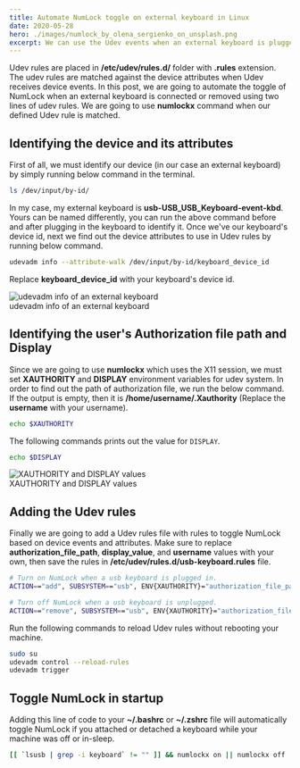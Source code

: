 ```yaml
---
title: Automate NumLock toggle on external keyboard in Linux
date: 2020-05-28
hero: ./images/numlock_by_olena_sergienko_on_unsplash.png
excerpt: We can use the Udev events when an external keyboard is plugged-in or unplugged to toggle the NumLock automatically.
---
```


Udev rules are placed in **/etc/udev/rules.d/** folder with **.rules** extension. The udev rules are matched against the device attributes when Udev receives device events. In this post, we are going to automate the toggle of NumLock when an external keyboard is connected or removed using two lines of udev rules. We are going to use **numlockx** command when our defined Udev rule is matched.

## Identifying the device and its attributes

First of all, we must identify our device (in our case an external keyboard) by simply running below command in the terminal.

```sh
ls /dev/input/by-id/
```

In my case, my external keyboard is **usb-USB_USB_Keyboard-event-kbd**. Yours can be named differently, you can run the above command before and after plugging in the keyboard to identify it. Once we've our keyboard's device id, next we find out the device attributes to use in Udev rules by running below command.

```sh
udevadm info --attribute-walk /dev/input/by-id/keyboard_device_id
```

Replace **keyboard_device_id** with your keyboard's device id.

<div class="Image__Medium">
  <img src="./images/udevadm_fino_output.png" alt="udevadm info of an external keyboard" />
  <figcaption>udevadm info of an external keyboard</figcaption>
</div>

## Identifying the user's Authorization file path and Display

Since we are going to use **numlockx** which uses the X11 session, we must set **XAUTHORITY** and **DISPLAY** environment variables for udev system. In order to find out the path of authorization file, we run the below command. If the output is empty, then it is **/home/username/.Xauthority** (Replace the **username** with your username).

```sh
echo $XAUTHORITY
```

The following commands prints out the value for `DISPLAY`.

```sh
echo $DISPLAY
```

<div class="Image__Medium">
  <img src="./images/XAUTHORITY_DISPLAY_output.png" alt="XAUTHORITY and DISPLAY values" />
  <figcaption>XAUTHORITY and DISPLAY values</figcaption>
</div>

## Adding the Udev rules

Finally we are going to add a Udev rules file with rules to toggle NumLock based on device events and attributes. Make sure to replace **authorization_file_path**, **display_value**, and **username** values with your own, then save the rules in **/etc/udev/rules.d/usb-keyboard.rules** file.

```sh
# Turn on NumLock when a usb keyboard is plugged in.
ACTION=="add", SUBSYSTEM=="usb", ENV{XAUTHORITY}="authorization_file_path", ENV{DISPLAY}="display_value", ATTRS{product}=="USB Keyboard", RUN+="/usr/bin/su username -c '[ -f $XAUTHORITY ] && /usr/bin/numlockx on'"

# Turn off NumLock when a usb keyboard is unplugged.
ACTION=="remove", SUBSYSTEM=="usb", ENV{XAUTHORITY}="authorization_file_path", ENV{DISPLAY}="display_value", ATTRS{product}=="USB Keyboard", RUN+="/usr/bin/su username -c '[ -f $XAUTHORITY ] && /usr/bin/numlockx off'"

```

Run the following commands to reload Udev rules without rebooting your machine.

```sh
sudo su
udevadm control --reload-rules
udevadm trigger
```

## Toggle NumLock in startup

Adding this line of code to your **~/.bashrc** or **~/.zshrc** file will automatically toggle NumLock if you attached or detached a keyboard while your machine was off or in-sleep.

```sh
[[ `lsusb | grep -i keyboard` != "" ]] && numlockx on || numlockx off
```
